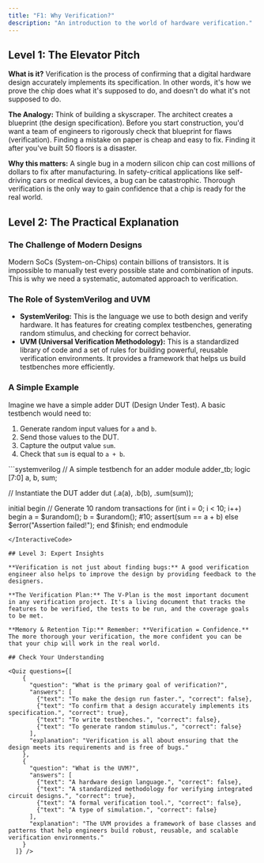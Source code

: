 ```yaml
---
title: "F1: Why Verification?"
description: "An introduction to the world of hardware verification."
---
```



## Level 1: The Elevator Pitch

**What is it?** Verification is the process of confirming that a digital hardware design accurately implements its specification. In other words, it's how we prove the chip does what it's supposed to do, and doesn't do what it's not supposed to do.

**The Analogy:** Think of building a skyscraper. The architect creates a blueprint (the design specification). Before you start construction, you'd want a team of engineers to rigorously check that blueprint for flaws (verification). Finding a mistake on paper is cheap and easy to fix. Finding it after you've built 50 floors is a disaster.

**Why this matters:** A single bug in a modern silicon chip can cost millions of dollars to fix after manufacturing. In safety-critical applications like self-driving cars or medical devices, a bug can be catastrophic. Thorough verification is the only way to gain confidence that a chip is ready for the real world.

## Level 2: The Practical Explanation

### The Challenge of Modern Designs

Modern SoCs (System-on-Chips) contain billions of transistors. It is impossible to manually test every possible state and combination of inputs. This is why we need a systematic, automated approach to verification.

### The Role of SystemVerilog and UVM

- **SystemVerilog:** This is the language we use to both design and verify hardware. It has features for creating complex testbenches, generating random stimulus, and checking for correct behavior.
- **UVM (Universal Verification Methodology):** This is a standardized library of code and a set of rules for building powerful, reusable verification environments. It provides a framework that helps us build testbenches more efficiently.

### A Simple Example

Imagine we have a simple adder DUT (Design Under Test). A basic testbench would need to:
1.  Generate random input values for `a` and `b`.
2.  Send those values to the DUT.
3.  Capture the output value `sum`.
4.  Check that `sum` is equal to `a + b`.

<InteractiveCode>
```systemverilog
// A simple testbench for an adder
module adder_tb;
  logic [7:0] a, b, sum;

  // Instantiate the DUT
  adder dut (.a(a), .b(b), .sum(sum));

  initial begin
    // Generate 10 random transactions
    for (int i = 0; i < 10; i++) begin
      a = $urandom();
      b = $urandom();
      #10;
      assert(sum == a + b) else $error("Assertion failed!");
    end
    $finish;
  end
endmodule
```
</InteractiveCode>

## Level 3: Expert Insights

**Verification is not just about finding bugs:** A good verification engineer also helps to improve the design by providing feedback to the designers.

**The Verification Plan:** The V-Plan is the most important document in any verification project. It's a living document that tracks the features to be verified, the tests to be run, and the coverage goals to be met.

**Memory & Retention Tip:** Remember: **Verification = Confidence.** The more thorough your verification, the more confident you can be that your chip will work in the real world.

## Check Your Understanding

<Quiz questions={[
    {
      "question": "What is the primary goal of verification?",
      "answers": [
        {"text": "To make the design run faster.", "correct": false},
        {"text": "To confirm that a design accurately implements its specification.", "correct": true},
        {"text": "To write testbenches.", "correct": false},
        {"text": "To generate random stimulus.", "correct": false}
      ],
      "explanation": "Verification is all about ensuring that the design meets its requirements and is free of bugs."
    },
    {
      "question": "What is the UVM?",
      "answers": [
        {"text": "A hardware design language.", "correct": false},
        {"text": "A standardized methodology for verifying integrated circuit designs.", "correct": true},
        {"text": "A formal verification tool.", "correct": false},
        {"text": "A type of simulation.", "correct": false}
      ],
      "explanation": "The UVM provides a framework of base classes and patterns that help engineers build robust, reusable, and scalable verification environments."
    }
  ]} />
